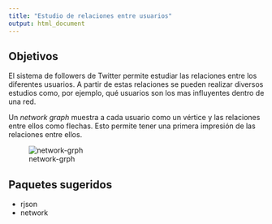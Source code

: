 ```yaml
---
title: "Estudio de relaciones entre usuarios"
output: html_document
---
```


## Objetivos

El sistema de followers de Twitter permite estudiar las relaciones entre los diferentes usuarios. A partir de estas relaciones se pueden realizar diversos estudios como, por ejemplo, qué usuarios son los mas influyentes dentro de una red.

Un _network graph_ muestra a cada usuario como un vértice y las relaciones entre ellos como flechas. Esto permite tener una primera impresión de las relaciones entre ellos.

![network-grph](network-plot.png)

## Paquetes sugeridos

* rjson
* network

